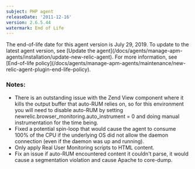 ```yaml
---
subject: PHP agent
releaseDate: '2011-12-16'
version: 2.6.5.44
watermark: End of Life
---
```


<Callout variant="important">
  The end-of-life date for this agent version is July 29, 2019. To update to the latest agent version, see [Update the agent](/docs/agents/manage-apm-agents/installation/update-new-relic-agent). For more information, see [End-of-life policy](/docs/agents/manage-apm-agents/maintenance/new-relic-agent-plugin-end-life-policy).
</Callout>

### Notes:

* There is an outstanding issue with the Zend View component where it kills the output buffer that auto-RUM relies on, so for this environment you will need to disable auto-RUM by setting newrelic.browser_monitoring.auto_instrument = 0 and doing manual instrumentation for the time being.
* Fixed a potential spin-loop that would cause the agent to consume 100% of the CPU if the underlying OS did not allow the daemon connection (even if the daemon was up and running).
* Only apply Real User Monitoring scripts to HTML content.
* Fix an issue if auto-RUM encountered content it couldn't parse, it would cause a segmentation violation and cause Apache to core-dump.
